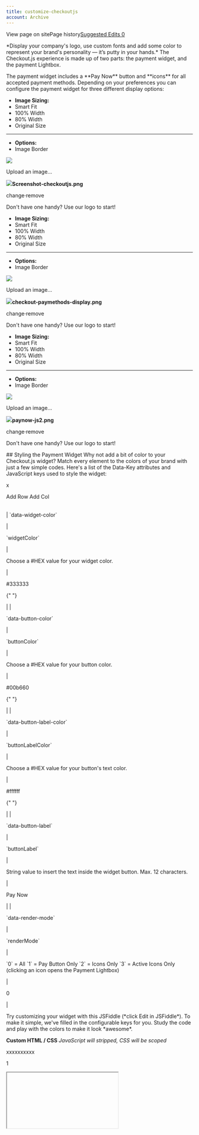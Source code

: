 ```yaml
---
title: customize-checkoutjs
account: Archive
---
```


View page on sitePage history[Suggested Edits 0](/project/checkoutdocs-legacy/v1.9/suggested)

\*Display your company's logo, use custom fonts and add some color to represent your brand's personality — it’s putty in your hands.\* The Checkout.js experience is made up of two parts: the payment widget, and the payment Lightbox.

The payment widget includes a \*\*Pay Now\*\* button and \*\*icons\*\* for all accepted payment methods. Depending on your preferences you can configure the payment widget for three different display options:

- **Image Sizing:**
- Smart Fit
- 100% Width
- 80% Width
- Original Size

---

- **Options:**
- Image Border

![](https://files.readme.io/0a86bef-Screenshot-checkoutjs.png)

Upload an image...

![](https://files.readme.io/0a86bef-Screenshot-checkoutjs.png)**Screenshot-checkoutjs.png**

change·remove

Don't have one handy? Use our logo to start!

- **Image Sizing:**
- Smart Fit
- 100% Width
- 80% Width
- Original Size

---

- **Options:**
- Image Border

![](https://files.readme.io/6f90926-checkout-paymethods-display.png)

Upload an image...

![](https://files.readme.io/6f90926-checkout-paymethods-display.png)**checkout-paymethods-display.png**

change·remove

Don't have one handy? Use our logo to start!

- **Image Sizing:**
- Smart Fit
- 100% Width
- 80% Width
- Original Size

---

- **Options:**
- Image Border

![](https://files.readme.io/c16f223-paynow-js2.png)

Upload an image...

![](https://files.readme.io/c16f223-paynow-js2.png)**paynow-js2.png**

change·remove

Don't have one handy? Use our logo to start!

\## Styling the Payment Widget Why not add a bit of color to your Checkout.js widget? Match every element to the colors of your brand with just a few simple codes. Here's a list of the Data-Key attributes and JavaScript keys used to style the widget:

x

Add Row Add Col

|     |     |     |     |
| --- | --- | --- | --- |

|
\`data-widget-color\`

|

\`widgetColor\`

|

Choose a #HEX value for your widget color.

|

<p>#333333</p>{" "}

|
|

\`data-button-color\`

|

\`buttonColor\`

|

Choose a #HEX value for your button color.

|

<p>#00b660</p>{" "}

|
|

\`data-button-label-color\`

|

\`buttonLabelColor\`

|

Choose a #HEX value for your button's text color.

|

<p>#ffffff</p>{" "}

|
|

\`data-button-label\`

|

\`buttonLabel\`

|

String value to insert the text inside the widget button. Max. 12 characters.

|

Pay Now

|
|

\`data-render-mode\`

|

\`renderMode\`

|

\`0\` = All \`1\` = Pay Button Only \`2\` = Icons Only \`3\` = Active Icons Only (clicking an icon opens the Payment Lightbox)

|

0

|

Try customizing your widget with this JSFiddle (\*click Edit in JSFiddle\*). To make it simple, we've filled in the configurable keys for you. Study the code and play with the colors to make it look \*awesome\*.

**Custom HTML / CSS** _JavaScript will stripped, CSS will be scoped_

xxxxxxxxxx

1

<iframe width\="100%" height\="200" src\="//jsfiddle.net/gareth\_cko/qzmn2kqn/2/embedded/result,html/" allowfullscreen\="allowfullscreen" frameborder\="0"\></iframe\>

Once a customer clicks the \*\*Pay Now\*\* button, the payment Lightbox opens. The payment Lightbox supports credit and debit card payments (by default), and it can also be customised to offer alternative payment options. In its standard form, the payment Lightbox looks like this:

- **Image Sizing:**
- Smart Fit
- 100% Width
- 80% Width
- Original Size

---

- **Options:**
- Image Border

![](https://files.readme.io/6d1ca2a-payment-lightbox.png)

Upload an image...

![](https://files.readme.io/6d1ca2a-payment-lightbox.png)**payment-lightbox.png**

change·remove

Don't have one handy? Use our logo to start!

\## Styling the payment Lightbox You can configure the payment Lightbox to display text, colors, and even a custom logo. The table below shows the Data-Key Attributes and JavaScript Keys used to customize your payment Lightbox.

x

Add Row Add Col

|     |     |     |     |
| --- | --- | --- | --- |

|
\`data-title\`

|

\`title\`

|

The title of your payment form.

|

n/a

|
|

\`data-subtitle\`

|

\`subtitle\`

|

The subtitle of your payment form.

|

n/a

|
|

\`data-logo-url\`

|

\`logoUrl\`

|

The URL of your company logo beginning with "https" (must be 180 x 36 pixels).

|

Checkout.com's logo

|
|

\`data-theme-color\`

|

\`themeColor\`

|

Choose a #HEX value for your theme.

|

<p>#00b660 </p>{" "}

|
|

\`data-form-button-label\`

|

\`formButtonLabel\`

|

A string value that sets the text inside the Lightbox's submit button. Max. 12 characters.

|

Checkout Now

|
|

\`data-theme\`

|

\`theme\`

|

Sets the colour scheme of the Lightbox; standard = blue, light = white.

|

standard

|

Use the code excerpt below to understand how to customize the widget and Lightbox fully. We've pre-entered all the customizable parameters for you — they're the attributes between these comments: \`// Customizable attributes start\` ... ... \`// Customizable attributes end\` \*Make sure you remove these comments from your own code.\*

HTML

rename · delete

TextASPCCoffeeScriptClojureC++C#CSScURLCypherDDiffDockerfileErlangGoGroovyHandlebarsHAMLHaxeHTMLHTTPJavaJavaScriptJinja2JSONJuliaKotlinLESSLiquidLuaMarkdownMySQLObjective-COCamlPerlPHPPostgresPowerShellPythonRRubyRustSASSScalaSCSSShellSmartySQLStylusSwiftTOMLTwigTypeScriptXMLYAML

xxxxxxxxxx

31

1

<form class\="payment-form" method\="POST" action\="https://merchant.com/successUrl"\>

2

<script\>

3

window.CKOConfig \= {

4

publicKey: 'pk_test_6ff46046-30af-41d9-bf58-929022d2cd14',

5

paymentToken: 'pay_tok_SPECIMEN-000',

6

customerEmail: 'user@email.com',

7

value: 100,

8

currency: 'EUR',

9

cardFormMode: 'cardTokenisation',

10

paymentMode: 'cards' || 'mixed' || 'localpayments',

11

countryCode: 'DE',

12

renderMode: 0 || 1 || 2 || 3,

13

14

// Customizable attributes start

15

16

buttonLabel: 'BUY NOW',

17

widgetColor: '#123123',

18

buttonColor: '#123123',

19

buttonLabelColor: '#123123',

20

title: 'Merchant',

21

subtitle: 'Merchant Subtitle',

22

logoUrl: 'https://docs.checkout.com/img/merchant-logo.png',

23

formButtonLabel: 'Complete Purchase',

24

theme: 'light',

25

26

// Customizable attributes end

27

28

};

29

</script\>

30

 <script async src\="https://cdn.checkout.com/sandbox/js/checkout.js"\></script\>

31

</form\>

Import from Gist



